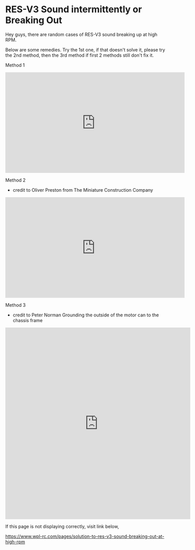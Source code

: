 # RES-V3 Sound intermittently or Breaking Out
 
Hey guys, there are random cases of RES-V3 sound breaking up at high RPM.

Below are some remedies. Try the 1st one, if that doesn't solve it, please try the 2nd method, then the 3rd method if first 2 methods still don't fix it.

Method 1

<iframe width="560" height="315" src="https://www.youtube.com/embed/OApXdf0VNh0" title="Soldering 104 Capacitor on WPL 370 Motor - RES-V3 Sound Breaking Out Solution" frameborder="0" allow="accelerometer; autoplay; clipboard-write; encrypted-media; gyroscope; picture-in-picture; web-share" allowfullscreen></iframe>
 

Method 2 

- credit to Oliver Preston from The Miniature Construction Company
<iframe width="560" height="315" src="https://www.youtube.com/embed/0cdBRjSJOUk" title="WPL B24 Sound Kit Speaker Motor Interference Fix, RC Sound Mod, RC Sound Interference Modification." frameborder="0" allow="accelerometer; autoplay; clipboard-write; encrypted-media; gyroscope; picture-in-picture; web-share" allowfullscreen></iframe>


Method 3
- credit to Peter Norman
Grounding the outside of the motor can to the chassis frame
<iframe width="578" height="600" src="https://s3.amazonaws.com/cdn.freshdesk.com/data/helpdesk/attachments/production/67012341733/original/MQFpl9sVpw6gIpsXnwgxEdbzl_XwYWBMdA.png?1621079881" title="WPL B24 Sound Kit Speaker Motor Interference Fix, RC Sound Mod, RC Sound Interference Modification." frameborder="0" allow="accelerometer; autoplay; clipboard-write; encrypted-media; gyroscope; picture-in-picture; web-share" allowfullscreen></iframe>

If this page is not displaying correctly, visit link below,

https://www.wpl-rc.com/pages/solution-to-res-v3-sound-breaking-out-at-high-rpm

